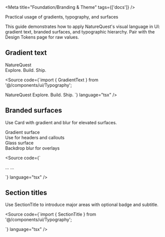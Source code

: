 
<Meta title="Foundation/Branding & Theme" tags={['docs']} />

<Title>Branding & Theme</Title>

<Subtitle>Practical usage of gradients, typography, and surfaces</Subtitle>

<Description>
This guide demonstrates how to apply NatureQuest's visual language in UI: gradient text, branded
surfaces, and typographic hierarchy. Pair with the Design Tokens page for raw values.
</Description>

## Gradient text

<div style={{ display: 'grid', gap: 12 }}>
  <div className="text-4xl font-extrabold">
    <GradientText>NatureQuest</GradientText>
  </div>
  <div className="text-xl">
    <GradientText gradient="from-emerald-400 to-teal-400">Explore. Build. Ship.</GradientText>
  </div>
</div>

<Source
  code={`import { GradientText } from '@/components/ui/Typography';

<GradientText className="text-4xl font-extrabold">NatureQuest</GradientText>
<GradientText gradient="from-emerald-400 to-teal-400" className="text-xl">
  Explore. Build. Ship.
</GradientText>`}
  language="tsx"
/>

## Branded surfaces

Use Card with gradient and blur for elevated surfaces.

<div className="grid md:grid-cols-2 gap-4">
  <Card gradient>
    <div className="p-4">
      <div className="text-sm text-gray-400">Gradient surface</div>
      <div className="text-lg text-gray-100">Use for headers and callouts</div>
    </div>
  </Card>
  <Card blur>
    <div className="p-4">
      <div className="text-sm text-gray-400">Glass surface</div>
      <div className="text-lg text-gray-100">Backdrop blur for overlays</div>
    </div>
  </Card>
</div>

<Source
  code={`<div className="grid md:grid-cols-2 gap-4">
  <Card gradient>...</Card>
  <Card blur>...</Card>
</div>`}
  language="tsx"
/>

## Section titles

Use SectionTitle to introduce major areas with optional badge and subtitle.

<SectionTitle title="Components" subtitle="Reusable building blocks" badge="UI" animate={false} />

<Source
  code={`import { SectionTitle } from '@/components/ui/Typography';

<SectionTitle
  title="Components"
  subtitle="Reusable building blocks"
  badge="UI"
/>`}
  language="tsx"
/>

